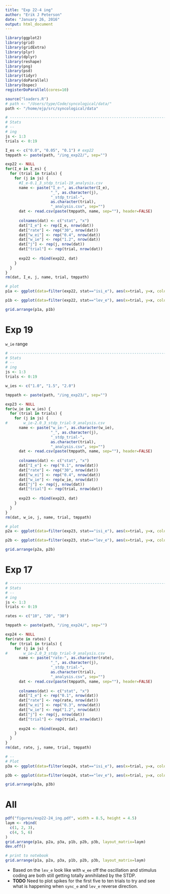 ```yaml
---
title: "Exp 22-4 ing"
author: "Erik J Peterson"
date: "January 26, 2016"
output: html_document
---
```


```r
library(ggplot2)
library(grid)
library(gridExtra)
library(plyr)
library(dplyr)
library(reshape)
library(png)
library(psd)
library(tidyr)
library(doParallel)
library(bspec)
registerDoParallel(cores=10)

source("loaders.R")
# path <- "/Users/type/Code/syncological/data/"
path <- "/home/ejp/src/syncological/data"
```

```r
# -----------------------------------------------------------------------
# Stats
# --
# ing
js <- 1:3
trials <- 0:19

I_es <- c("0.0", "0.05", "0.1") # exp22
tmppath <- paste(path, "/ing_exp22/", sep="")

exp22 <- NULL
for(I_e in I_es) {
  for (trial in trials) {
    for (j in js) {
      #I_e-0.1_3_stdp_trial-19_analysis.csv
      name <- paste("I_e-", as.character(I_e),
                    "_", as.character(j),
                    "_stdp_trial-",
                    as.character(trial),
                    "_analysis.csv", sep="")
      dat <- read.csv(paste(tmppath, name, sep=""), header=FALSE)
      
      colnames(dat) <- c("stat", "x")
      dat["I_e"] <- rep(I_e, nrow(dat))
      dat["rate"] <- rep("30", nrow(dat))
      dat["w_ei"] <- rep("0.4", nrow(dat))
      dat["w_ie"] <- rep("1.2", nrow(dat))
      dat["j"] <- rep(j, nrow(dat))
      dat["trial"] <- rep(trial, nrow(dat))
      
      exp22 <- rbind(exp22, dat)
    }
  }
}
rm(dat, I_e, j, name, trial, tmppath)

# plot
p1a <- ggplot(data=filter(exp22, stat=="isi_e"), aes(x=trial, y=x, color=I_e)) + geom_point() + xlab("trials") + ylab("ISI synchrony") + theme_classic() + xlim(0,20) + ylim(0.5, 1.0)

p1b <- ggplot(data=filter(exp22, stat=="lev_e"), aes(x=trial, y=x, color=I_e)) + geom_point() + xlab("trials") + ylab("Code fidelity") + theme_classic() + xlim(0,20) # + ylim(500, 3500)

grid.arrange(p1a, p1b)
```


# Exp 19

`w_ie` range

```r
# -----------------------------------------------------------------------
# Stats
# --
# ing
js <- 1:3
trials <- 0:19

w_ies <- c("1.0", "1.5", "2.0")

tmppath <- paste(path, "/ing_exp23/", sep="")

exp23 <- NULL
for(w_ie in w_ies) {
  for (trial in trials) {
    for (j in js) {
#       w_ie-2.0_3_stdp_trial-9_analysis.csv
      name <- paste("w_ie-", as.character(w_ie),
                    "_", as.character(j),
                    "_stdp_trial-",
                    as.character(trial),
                    "_analysis.csv", sep="")
      dat <- read.csv(paste(tmppath, name, sep=""), header=FALSE)
      
      colnames(dat) <- c("stat", "x")
      dat["I_e"] <- rep("0.1", nrow(dat))
      dat["rate"] <- rep("30", nrow(dat))
      dat["w_ei"] <- rep("0.4", nrow(dat))
      dat["w_ie"] <- rep(w_ie, nrow(dat))
      dat["j"] <- rep(j, nrow(dat))
      dat["trial"] <- rep(trial, nrow(dat))
      
      exp23 <- rbind(exp23, dat)
    }
  }
}
rm(dat, w_ie, j, name, trial, tmppath)

# plot
p2a <- ggplot(data=filter(exp23, stat=="isi_e"), aes(x=trial, y=x, color=w_ie)) + geom_point() + xlab("trials") + ylab("ISI synchrony") + theme_classic() + xlim(0,20) + ylim(0.5, 1.0)

p2b <- ggplot(data=filter(exp23, stat=="lev_e"), aes(x=trial, y=x, color=w_ie)) + geom_point() + xlab("trials") + ylab("Code fidelity") + theme_classic() + xlim(0,20) # + ylim(500, 3500)

grid.arrange(p2a, p2b)
```


# Exp 17

```r
# -----------------------------------------------------------------------
# Stats
# --
# ing
js <- 1:3
trials <- 0:19

rates <- c("10", "20", "30")

tmppath <- paste(path, "/ing_exp24/", sep="")

exp24 <- NULL
for(rate in rates) {
  for (trial in trials) {
    for (j in js) {
#       w_ie-2.0_3_stdp_trial-9_analysis.csv
      name <- paste("rate-", as.character(rate),
                    "_", as.character(j),
                    "_stdp_trial-",
                    as.character(trial),
                    "_analysis.csv", sep="")
      dat <- read.csv(paste(tmppath, name, sep=""), header=FALSE)
      
      colnames(dat) <- c("stat", "x")
      dat["I_e"] <- rep("0.1", nrow(dat))
      dat["rate"] <- rep(rate, nrow(dat))
      dat["w_ei"] <- rep("0.3", nrow(dat))
      dat["w_ie"] <- rep("1.2", nrow(dat))
      dat["j"] <- rep(j, nrow(dat))
      dat["trial"] <- rep(trial, nrow(dat))
      
      exp24 <- rbind(exp24, dat)
    }
  }
}
rm(dat, rate, j, name, trial, tmppath)

# --
# Plot
p3a <- ggplot(data=filter(exp24, stat=="isi_e"), aes(x=trial, y=x, color=rate)) + geom_point() + xlab("trials") + ylab("ISI synchrony") + theme_classic() + xlim(0,20) + ylim(0.5, 1.0)

p3b <- ggplot(data=filter(exp24, stat=="lev_e"), aes(x=trial, y=x, color=rate)) + geom_point() + xlab("trials") + ylab("Code fidelity") + theme_classic() + xlim(0,20) # + ylim(500, 3500)

grid.arrange(p3a, p3b)
```


# All

```r
pdf("figures/exp22-24_ing.pdf", width = 8.5, height = 4.5)
laym <- rbind(
  c(1, 2, 3),
  c(4, 5, 6)  
)
grid.arrange(p1a, p2a, p3a, p1b, p2b, p3b, layout_matrix=laym)
dev.off()

# print to notebook
grid.arrange(p1a, p2a, p3a, p1b, p2b, p3b, layout_matrix=laym)
```

* Based on the `lev_e` look like with `w_ee` off the oscillation and stimulus coding are both still getting totally annihilated by the STDP.
* __TODO__ Need to plot spikes for the first five to ten trials to try and see what is happening when `sync_e` and `lev_e` reverse direction.
